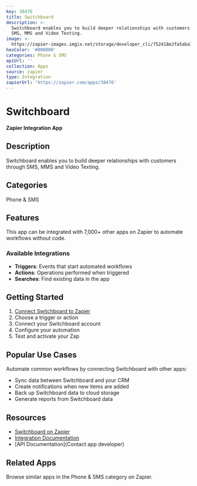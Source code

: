 ```yaml
---
key: 38476
title: Switchboard
description: >-
  Switchboard enables you to build deeper relationships with customers through
  SMS, MMS and Video Texting.
image: >-
  https://zapier-images.imgix.net/storage/developer_cli/752418e2fa5aba70c889afda0d18e9cc.png?auto=format%2Ccompress&ixlib=python-3.0.0&q=50
hexColor: '#000000'
categories: Phone & SMS
apiUrl: ''
collection: Apps
source: zapier
type: Integration
zapierUrl: 'https://zapier.com/apps/38476'
---
```

# Switchboard

**Zapier Integration App**

## Description

Switchboard enables you to build deeper relationships with customers through SMS, MMS and Video Texting.

## Categories

Phone & SMS

## Features

This app can be integrated with 7,000+ other apps on Zapier to automate workflows without code.

### Available Integrations

- **Triggers**: Events that start automated workflows
- **Actions**: Operations performed when triggered
- **Searches**: Find existing data in the app

## Getting Started

1. [Connect Switchboard to Zapier](https://zapier.com/apps/38476)
2. Choose a trigger or action
3. Connect your Switchboard account
4. Configure your automation
5. Test and activate your Zap

## Popular Use Cases

Automate common workflows by connecting Switchboard with other apps:

- Sync data between Switchboard and your CRM
- Create notifications when new items are added
- Back up Switchboard data to cloud storage
- Generate reports from Switchboard data

## Resources

- [Switchboard on Zapier](https://zapier.com/apps/38476)
- [Integration Documentation](https://zapier.com/apps/38476/integrations)
- [API Documentation](Contact app developer)

## Related Apps

Browse similar apps in the Phone & SMS category on Zapier.
